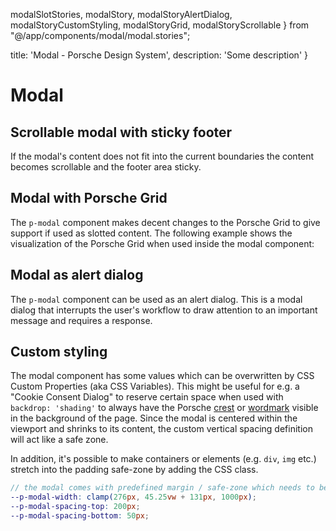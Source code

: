   modalSlotStories,
  modalStory,
  modalStoryAlertDialog, modalStoryCustomStyling,
  modalStoryGrid,
  modalStoryScrollable
} from "@/app/components/modal/modal.stories";

  title: 'Modal - Porsche Design System',
  description: 'Some description'
}

# Modal <ComponentStatus tagName="p-modal"></ComponentStatus>

<TableOfContents headings={[]} />

## Scrollable modal with sticky footer

If the modal's content does not fit into the current boundaries the content becomes scrollable and the footer area
sticky.

<ComponentStory story={modalStoryScrollable} />

## Modal with Porsche Grid

The `p-modal` component makes decent changes to the Porsche Grid to give support if used as slotted content. The
following example shows the visualization of the Porsche Grid when used inside the modal component:

<ComponentStory story={modalStoryGrid} />

## Modal as alert dialog

The `p-modal` component can be used as an alert dialog. This is a modal dialog that interrupts the user's workflow to
draw attention to an important message and requires a response.

<ComponentStory story={modalStoryAlertDialog} />

## Custom styling

The modal component has some values which can be overwritten by CSS Custom Properties (aka CSS Variables). This might be
useful for e.g. a "Cookie Consent Dialog" to reserve certain space when used with `backdrop: 'shading'` to always have
the Porsche [crest](components/crest) or [wordmark](components/wordmark) visible in the background of the page. Since
the modal is centered within the viewport and shrinks to its content, the custom vertical spacing definition will act
like a safe zone.

In addition, it's possible to make containers or elements (e.g. `div`, `img` etc.) stretch into the padding safe-zone by
adding the <code v-text="stretchClassName"></code> CSS class.

```scss
// the modal comes with predefined margin / safe-zone which needs to be considered when a custom width is defined
--p-modal-width: clamp(276px, 45.25vw + 131px, 1000px);
--p-modal-spacing-top: 200px;
--p-modal-spacing-bottom: 50px;
```

<ComponentStory story={modalStoryCustomStyling} />